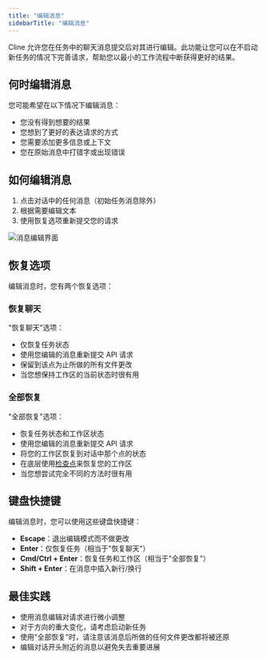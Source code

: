 ```yaml
---
title: "编辑消息"
sidebarTitle: "编辑消息"
---
```


Cline 允许您在任务中的聊天消息提交后对其进行编辑。此功能让您可以在不启动新任务的情况下完善请求，帮助您以最小的工作流程中断获得更好的结果。

## 何时编辑消息

您可能希望在以下情况下编辑消息：

-   您没有得到想要的结果
-   您想到了更好的表达请求的方式
-   您需要添加更多信息或上下文
-   您在原始消息中打错字或出现错误

## 如何编辑消息

1. 点击对话中的任何消息（初始任务消息除外）
2. 根据需要编辑文本
3. 使用恢复选项重新提交您的请求

<Frame>
	<img
		src="https://storage.googleapis.com/cline_public_images/docs/assets/message-editing.png"
		alt="消息编辑界面"
	/>
</Frame>

## 恢复选项

编辑消息时，您有两个恢复选项：

### 恢复聊天

"恢复聊天"选项：

-   仅恢复任务状态
-   使用您编辑的消息重新提交 API 请求
-   保留到该点为止所做的所有文件更改
-   当您想保持工作区的当前状态时很有用

### 全部恢复

"全部恢复"选项：

-   恢复任务状态和工作区状态
-   使用您编辑的消息重新提交 API 请求
-   将您的工作区恢复到对话中那个点的状态
-   在底层使用[检查点](/features/checkpoints)来恢复您的工作区
-   当您想尝试完全不同的方法时很有用

## 键盘快捷键

编辑消息时，您可以使用这些键盘快捷键：

-   **Escape**：退出编辑模式而不做更改
-   **Enter**：仅恢复任务（相当于"恢复聊天"）
-   **Cmd/Ctrl + Enter**：恢复任务和工作区（相当于"全部恢复"）
-   **Shift + Enter**：在消息中插入新行/换行

## 最佳实践

-   使用消息编辑对请求进行微小调整
-   对于方向的重大变化，请考虑启动新任务
-   使用"全部恢复"时，请注意该消息后所做的任何文件更改都将被还原
-   编辑对话开头附近的消息以避免失去重要进展

